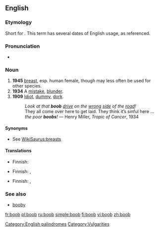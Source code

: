 ==English==
[[Category:English palindromes]]
{{rfc|dates in sense line ???}}

===Etymology===
Short for {{term|booby}}. This term has several dates of English usage, as referenced.

===Pronunciation===
*{{rhymes|uːb}}

===Noun===
{{en-noun}}

# '''1945''' {{slang}} [[breast]], esp. human female, though may less often be used for other species.
# '''1934''' {{British}} A [[mistake]], [[blunder]].
# '''1909''' {{pejorative}} [[idiot|Idiot]], [[dummy]], [[dork]].
#: ''Look at that '''boob''' [[drive]] on the [[wrong]] [[side]] of the [[road]]!''
#: They all come over here to get laid. They think it’s sinful here ... ''the poor '''boobs'''!'' &mdash; Henry Miller, ''Tropic of Cancer'', 1934

====Synonyms====
*{{sense|a woman’s breast}} See [[WikiSaurus:breasts]]

====Translations====
{{trans-top|breast}}
* Finnish: {{t|fi|tissi}}
{{trans-mid}}
{{trans-bottom}}

{{trans-top|idiot}}
* Finnish: {{t|fi|torvi}}, {{t|fi|tohelo}}
{{trans-mid}}
{{trans-bottom}}

{{trans-top|mistake}}
* Finnish: {{t|fi|moka}}, {{t|fi|munaus}}
{{trans-mid}}
{{trans-bottom}}

===See also===
*[[booby]]

[[Category:Vulgarities]]

[[fr:boob]]
[[pl:boob]]
[[ru:boob]]
[[simple:boob]]
[[fi:boob]]
[[vi:boob]]
[[zh:boob]]